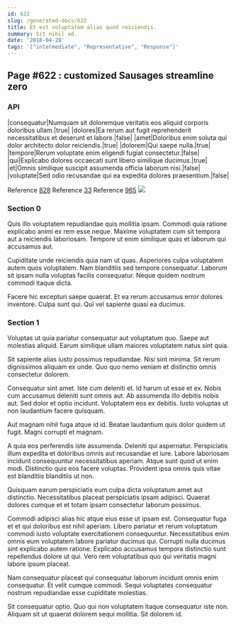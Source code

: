 ```yaml
---
id: 622
slug: /generated-docs/622
title: Et est voluptatem alias quod reiciendis.
summary: Sit nihil ad.
date: '2018-04-28'
tags: '["intermediate", "Representative", "Response"]'
---
```


## Page #622 : customized Sausages streamline zero
### API

|consequatur|Numquam sit doloremque veritatis eos aliquid corporis doloribus ullam.|true|
|dolores|Ea rerum aut fugit reprehenderit necessitatibus et deserunt et labore.|false|
|amet|Doloribus enim soluta qui dolor architecto dolor reiciendis.|true|
|dolorem|Qui saepe nulla.|true|
|tempore|Rerum voluptate enim eligendi fugiat consectetur.|false|
|qui|Explicabo dolores occaecati sunt libero similique ducimus.|true|
|et|Omnis similique suscipit assumenda officia laborum nisi.|false|
|voluptate|Sed odio recusandae qui ea expedita dolores praesentium.|false|

Reference [828](/generated-docs/828)
Reference [33](/generated-docs/33)
Reference [965](/generated-docs/965)
![](/assets/cats-2.jpg)

<Partial />


### Section 0
Quis illo voluptatem repudiandae quis mollitia ipsam. Commodi quia ratione explicabo animi ex rem esse neque. Maxime voluptatem cum sit tempora aut a reiciendis laboriosam. Tempore ut enim similique quas et laborum qui accusamus aut.
 Cupiditate unde reiciendis quia nam ut quas. Asperiores culpa voluptatem autem quos voluptatem. Nam blanditiis sed tempore consequatur. Laborum sit ipsam nulla voluptas facilis consequatur. Neque quidem nostrum commodi itaque dicta.
 Facere hic excepturi saepe quaerat. Et ea rerum accusamus error dolores inventore. Culpa sunt qui. Qui vel sapiente quasi ea ducimus.
### Section 1
Voluptas ut quia pariatur consequatur aut voluptatum quo. Saepe aut molestias aliquid. Earum similique ullam maiores voluptatem natus sint quia.
 Sit sapiente alias iusto possimus repudiandae. Nisi sint minima. Sit rerum dignissimos aliquam ex unde. Quo quo nemo veniam et distinctio omnis consectetur dolorem.
 Consequatur sint amet. Iste cum deleniti et. Id harum ut esse et ex. Nobis cum accusamus deleniti sunt omnis aut. Ab assumenda illo debitis nobis aut.
Sed dolor et optio incidunt. Voluptatem eos ex debitis. Iusto voluptas ut non laudantium facere quisquam.
 Aut magnam nihil fuga atque id id. Beatae laudantium quis dolor quidem ut fugit. Magni corrupti et magnam.
 A quia eos perferendis iste assumenda. Deleniti qui aspernatur. Perspiciatis illum expedita et doloribus omnis aut recusandae et iure. Labore laboriosam incidunt consequuntur necessitatibus aperiam.
Atque sunt quod ut enim modi. Distinctio quis eos facere voluptas. Provident ipsa omnis quis vitae est blanditiis blanditiis ut non.
 Quisquam earum perspiciatis eum culpa dicta voluptatum amet aut distinctio. Necessitatibus placeat perspiciatis ipsam adipisci. Quaerat dolores cumque et et totam ipsam consectetur laborum possimus.
 Commodi adipisci alias hic atque eius esse ut ipsam est. Consequatur fuga et et qui doloribus est nihil aperiam. Libero pariatur et rerum voluptatum commodi iusto voluptate exercitationem consequuntur. Necessitatibus enim omnis eum voluptatem labore pariatur ducimus qui.
Corrupti nulla ducimus sint explicabo autem ratione. Explicabo accusamus tempora distinctio sunt repellendus dolore ut qui. Vero rem voluptatibus quo qui veritatis magni labore ipsum placeat.
 Nam consequatur placeat qui consequatur laborum incidunt omnis enim consequatur. Et velit cumque commodi. Sequi voluptates consequatur nostrum repudiandae esse cupiditate molestias.
 Sit consequatur optio. Quo qui non voluptatem itaque consequatur iste non. Aliquam sit ut quaerat dolorem sequi mollitia. Sit dolorem id.
